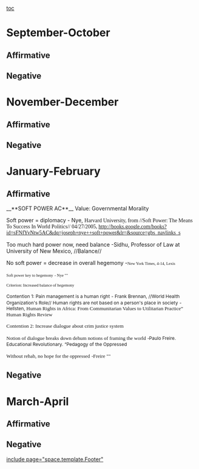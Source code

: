 [[toc]]
=September-October= 
==Affirmative== 
==Negative== 

=November-December= 
==Affirmative== 
==Negative== 

=January-February= 
==Affirmative== 
__**SOFT POWER AC**__
Value: Governmental Morality

Soft power = diplomacy
- Nye, <span style="font-family: 'Calibri','sans-serif';">Harvard University, from //Soft Power: The Means To Success In World Politics// 04/27/2005, </span><span style="font-family: 'Calibri','sans-serif';">[[http://books.google.com/books?id=sFNfYvNtw5AC&dq=joseph+nye++soft+power&lr=&source=gbs_navlinks_s]]</span>

Too much hard power now, need balance
-Sidhu, Professor of Law at University of New Mexico, //Balance//

No soft power = decrease in overall hegemony
-<span style="font-family: 'Calibri','sans-serif'; font-size: 10.6667px;">New York Times, 4-14, Lexis</span>

<span style="font-family: 'Calibri','sans-serif'; font-size: 10.6667px;">Soft power key to hegemony</span>
<span style="font-family: 'Calibri','sans-serif'; font-size: 10.6667px;">- Nye ""</span>

<span style="font-family: 'Calibri','sans-serif'; font-size: 10.6667px;">Criterion: Increased balance of hegemony</span>


<span style="font-size: 12px;">Contention 1: Pain management is a human right</span>
<span style="font-size: 12px;">- Frank Brennan, //World Health Organization's Role//</span>
<span style="font-size: 12px;"> </span>
<span style="font-size: 12px;">
Human rights are not based on a person's place in society</span>
<span style="font-size: 12px;">- Hellsten, </span><span style="font-family: 'Times New Roman','serif'; font-size: 13.3333px;">Human Rights in Africa: From Communitarian Values to Utilitarian Practice” Human Rights Review</span>

<span style="font-family: 'Times New Roman','serif'; font-size: 13.3333px;">Contention 2: Increase dialogue about crim justice system</span>

<span style="font-family: 'Times New Roman','serif'; font-size: 13.3333px;">Notion of dialogue breaks down dehum notions of framing the world</span>
<span style="font-family: 'Times New Roman','serif'; font-size: 13.3333px;">-</span><span style="font-size: 12px;">Paulo Freire. Educational Revolutionary. “Pedagogy of the Oppressed</span>

<span style="font-family: 'Times New Roman','serif'; font-size: 13.3333px;">Without rehab, no hope for the oppressed</span>
<span style="font-family: 'Times New Roman','serif'; font-size: 13.3333px;">-Freire ""</span>

==<span style="font-size: 12px;"> </span>Negative== 

=March-April= 
==Affirmative== 
==Negative== 

[[include page="space.template.Footer"]]